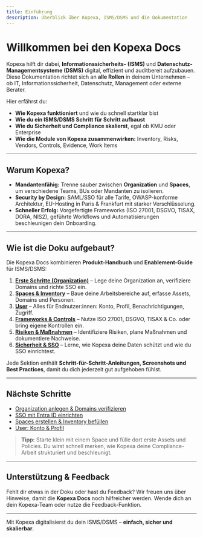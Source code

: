 ```yaml
---
title: Einführung
description: Überblick über Kopexa, ISMS/DSMS und die Dokumentation
---
```


# Willkommen bei den Kopexa Docs

Kopexa hilft dir dabei, **Informationssicherheits- (ISMS)** und **Datenschutz-Managementsysteme (DSMS)** digital, effizient und auditbereit aufzubauen.  
Diese Dokumentation richtet sich an **alle Rollen** in deinem Unternehmen – ob IT, Informationssicherheit, Datenschutz, Management oder externe Berater.

Hier erfährst du:

- **Wie Kopexa funktioniert** und wie du schnell startklar bist
- **Wie du ein ISMS/DSMS Schritt für Schritt aufbaust**
- **Wie du Sicherheit und Compliance skalierst**, egal ob KMU oder Enterprise
- **Wie die Module von Kopexa zusammenwirken:** Inventory, Risks, Vendors, Controls, Evidence, Work Items

---

## Warum Kopexa?

- **Mandantenfähig:** Trenne sauber zwischen **Organization** und **Spaces**, um verschiedene Teams, BUs oder Mandanten zu isolieren.
- **Security by Design:** SAML/SSO für alle Tarife, OWASP-konforme Architektur, EU-Hosting in Paris & Frankfurt mit starker Verschlüsselung.
- **Schneller Erfolg:** Vorgefertigte Frameworks (ISO 27001, DSGVO, TISAX, DORA, NIS2), geführte Workflows und Automatisierungen beschleunigen dein Onboarding.

---

## Wie ist die Doku aufgebaut?

Die Kopexa Docs kombinieren **Produkt-Handbuch** und **Enablement-Guide** für ISMS/DSMS:

1. [**Erste Schritte (Organization)**](./organization/index.mdx) – Lege deine Organization an, verifiziere Domains und richte SSO ein.  
2. [**Spaces & Inventory**](./spaces/index.mdx) – Baue deine Arbeitsbereiche auf, erfasse Assets, Domains und Personen.  
3. [**User**](./user/index.mdx) – Alles für Endnutzer:innen: Konto, Profil, Benachrichtigungen, Zugriff.  
4. [**Frameworks & Controls**](./spaces/index.mdx) – Nutze ISO 27001, DSGVO, TISAX & Co. oder bring eigene Kontrollen ein.  
5. [**Risiken & Maßnahmen**](./spaces/index.mdx) – Identifiziere Risiken, plane Maßnahmen und dokumentiere Nachweise.  
6. [**Sicherheit & SSO**](./organization/security.mdx) – Lerne, wie Kopexa deine Daten schützt und wie du SSO einrichtest.

Jede Sektion enthält **Schritt-für-Schritt-Anleitungen, Screenshots und Best Practices**, damit du dich jederzeit gut aufgehoben fühlst.

---

## Nächste Schritte

- [Organization anlegen & Domains verifizieren](./organization/domains/setup.mdx)
- [SSO mit Entra ID einrichten](./organization/domains/entra.mdx)
- [Spaces erstellen & Inventory befüllen](./spaces/inventory/index.mdx)
- [User: Konto & Profil](./user/index.mdx)

> **Tipp:** Starte klein mit einem Space und fülle dort erste Assets und Policies. Du wirst schnell merken, wie Kopexa deine Compliance-Arbeit strukturiert und beschleunigt.

---

## Unterstützung & Feedback

Fehlt dir etwas in der Doku oder hast du Feedback? Wir freuen uns über Hinweise, damit die **Kopexa Docs** noch hilfreicher werden. Wende dich an dein Kopexa-Team oder nutze die Feedback-Funktion.

---

Mit Kopexa digitalisierst du dein ISMS/DSMS – **einfach, sicher und skalierbar**.  
